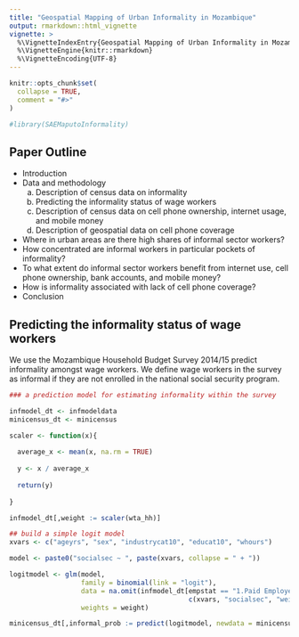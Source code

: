 ```yaml
---
title: "Geospatial Mapping of Urban Informality in Mozambique"
output: rmarkdown::html_vignette
vignette: >
  %\VignetteIndexEntry{Geospatial Mapping of Urban Informality in Mozambique}
  %\VignetteEngine{knitr::rmarkdown}
  %\VignetteEncoding{UTF-8}
---
```


```r
knitr::opts_chunk$set(
  collapse = TRUE,
  comment = "#>"
)
```

```r
#library(SAEMaputoInformality)
```

## Paper Outline
- Introduction 
- Data and methodology 
  a. Description of census data on informality 
  b.	Predicting the informality status of wage workers 
  c.	Description of census data on cell phone ownership, internet usage, and mobile money  
  d.	Description of geospatial data on cell phone coverage  
- Where in urban areas are there high shares of informal sector workers? 
- How concentrated are informal workers in particular pockets of informality? 
- To what extent do informal sector workers benefit from internet use, cell phone ownership, bank accounts, and mobile money? 
- How is informality associated with lack of cell phone coverage? 
- Conclusion  

## Predicting the informality status of wage workers
We use the Mozambique Household Budget Survey 2014/15 predict informality amongst wage workers. We define wage workers in the survey as informal if they are not enrolled in the national social security program. 

```r

### a prediction model for estimating informality within the survey

infmodel_dt <- infmodeldata
minicensus_dt <- minicensus

scaler <- function(x){
  
  average_x <- mean(x, na.rm = TRUE)
  
  y <- x / average_x
  
  return(y)
  
}

infmodel_dt[,weight := scaler(wta_hh)]

## build a simple logit model
xvars <- c("ageyrs", "sex", "industrycat10", "educat10", "whours")

model <- paste0("socialsec ~ ", paste(xvars, collapse = " + "))

logitmodel <- glm(model, 
                  family = binomial(link = "logit"),
                  data = na.omit(infmodel_dt[empstat == "1.Paid Employee", 
                                             c(xvars, "socialsec", "weight"), with = F]),
                  weights = weight)

minicensus_dt[,informal_prob := predict(logitmodel, newdata = minicensus_dt, type = "response")]



```







































